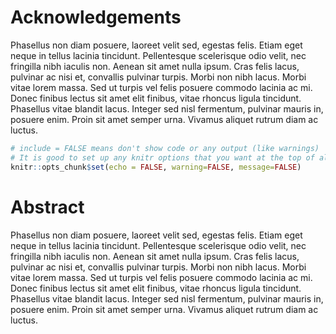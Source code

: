 

```{=openxml}
<w:p><w:r><w:br w:type="page"/></w:r></w:p>
```


# Acknowledgements {.unlisted .unnumbered}

Phasellus non diam posuere, laoreet velit sed, egestas felis. Etiam eget neque in tellus lacinia tincidunt. Pellentesque scelerisque odio velit, nec fringilla nibh iaculis non. Aenean sit amet nulla ipsum. Cras felis lacus, pulvinar ac nisi et, convallis pulvinar turpis. Morbi non nibh lacus. Morbi vitae lorem massa. Sed ut turpis vel felis posuere commodo lacinia ac mi. Donec finibus lectus sit amet elit finibus, vitae rhoncus ligula tincidunt. Phasellus vitae blandit lacus. Integer sed nisl fermentum, pulvinar mauris in, posuere enim. Proin sit amet semper urna. Vivamus aliquet rutrum diam ac luctus.

```r
# include = FALSE means don't show code or any output (like warnings)
# It is good to set up any knitr options that you want at the top of all your Rmds
knitr::opts_chunk$set(echo = FALSE, warning=FALSE, message=FALSE)
```



```{=openxml}
<w:p><w:r><w:br w:type="page"/></w:r></w:p>
```

# Abstract {-}

Phasellus non diam posuere, laoreet velit sed, egestas felis. Etiam eget neque in tellus lacinia tincidunt. Pellentesque scelerisque odio velit, nec fringilla nibh iaculis non. Aenean sit amet nulla ipsum. Cras felis lacus, pulvinar ac nisi et, convallis pulvinar turpis. Morbi non nibh lacus. Morbi vitae lorem massa. Sed ut turpis vel felis posuere commodo lacinia ac mi. Donec finibus lectus sit amet elit finibus, vitae rhoncus ligula tincidunt. Phasellus vitae blandit lacus. Integer sed nisl fermentum, pulvinar mauris in, posuere enim. Proin sit amet semper urna. Vivamus aliquet rutrum diam ac luctus.


